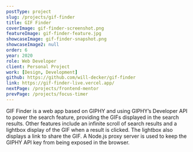 ```yaml
---
postType: project
slug: /projects/gif-finder
title: GIF Finder
coverImage: gif-finder-screenshot.png
featureImage: gif-finder-feature.jpg
showcaseImage: gif-finder-snapshot.png
showcaseImage2: null
order: 6
year: 2020
role: Web Developer
client: Personal Project
work: [Design, Development]
github: https://github.com/will-decker/gif-finder
link: https://gif-finder-live.vercel.app/
nextPage: /projects/frontend-mentor
prevPage: /projects/focus-timer
---
```


GIF Finder is a web app based on GIPHY and using GIPHY’s Developer API to power the search feature, providing the GIFs displayed in the search results. Other features include an infinite scroll of search results and a lightbox display of the GIF when a result is clicked. The lightbox also displays a link to share the GIF. A Node.js proxy server is used to keep the GIPHY API key from being exposed in the browser.
